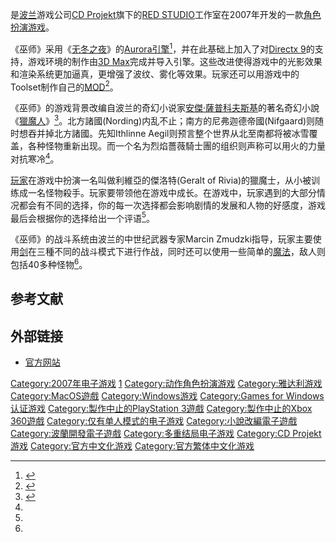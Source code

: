 {{noteTA
|G1=Games
|G2=LI
}}

{{Infobox VG
| title = 巫师
| image = The Witcher EU box.jpg
| english = The Witcher
| developer = [[CD_Projekt|CD Projekt RED STUDIO]]
| publisher = [[Atari|Atari]]（全球）、[[CD_Projekt|CD Projekt]]（波兰）
| designer =
| engine = [[Aurora_Engine|Aurora Engine]]
| released = '''原版'''{{vgrelease|俄罗斯|2007年10月24日|EU|2007-10-26<ref name="releasedates" />|NA|2007-10-30<ref name="releasedates">{{cite web |url=http://www.gamespot.com/pc/rpg/thewitcher/similar.html?mode=versions |title=Release Summary |publisher=[[GameSpot|GameSpot]] |accessdate=2008-10-30 |archive-date=2011-08-17 |archive-url=https://web.archive.org/web/20110817003826/http://www.gamespot.com/pc/rpg/thewitcher/similar.html?mode=versions |dead-url=no }}</ref>}}'''增强版'''{{Vgrelease|NA|2008年9月16日<ref name="releasedates" />|EU|2008年9月19日|AU|2008年10月2日}}
| genre = [[动作角色扮演游戏|动作角色扮演]] <ref>{{Cite web |url=http://www.gamespot.com/pc/rpg/thewitcher/index.html |title=Gamespot.com |access-date=2010-09-20 |archive-date=2011-10-26 |archive-url=https://web.archive.org/web/20111026115212/http://www.gamespot.com/pc/rpg/thewitcher/index.html |dead-url=no }}</ref><ref>{{Cite web |url=http://www.cdprojekt.pl/game/895/Wiedzmin/premiera |title=CD Projekt |access-date=2010-09-20 |archive-date=2011-05-18 |archive-url=https://web.archive.org/web/20110518005049/http://www.cdprojekt.pl/game/895/Wiedzmin/premiera |dead-url=no }}</ref>
| modes = [[单人游戏|单人游戏]]
| platforms = [[Microsoft_Windows|Microsoft Windows]]
}}

{{vgname|巫师|pl=Wiedźmin|en=The Witcher}}是[[波兰|波兰]]游戏公司[[CD_Projekt|CD Projekt]]旗下的[[RED_STUDIO|RED STUDIO]]工作室在2007年开发的一款[[電子角色扮演遊戲|角色扮演游戏]]。

《巫师》采用《[[无冬之夜|无冬之夜]]》的[[Aurora引擎|Aurora引擎]]<ref name="gamespot">{{cite web | last=Park | first=Andrew | date=2006-05-16 | url=http://www.gamespot.com/pc/rpg/thewitcher/news.html?sid=6098638&mode=previews | title=''The Witcher'' Impressions — E3 2004 | publisher=[[GameSpot|GameSpot]] | accessdate=2006-09-09 | archive-date=2011-06-28 | archive-url=https://web.archive.org/web/20110628222526/http://www.gamespot.com/pc/rpg/thewitcher/news.html?sid=6098638&mode=previews | dead-url=no }}</ref>，并在此基础上加入了对[[Directx_9|Directx 9]]的支持，游戏环境的制作由[[3D_Max|3D Max]]完成并导入引擎。这些改进使得游戏中的光影效果和渲染系统更加逼真，更增强了波纹、雾化等效果。玩家还可以用游戏中的Toolset制作自己的[[MOD|MOD]]<ref name="巫师">{{cite journal|author=El_nino|title=巫师 The Witcher|journal=大众软件|year=2007|issue=232|pages=119-120}}</ref>。

《巫师》的游戏背景改编自波兰的奇幻小说家[[安傑·薩普科夫斯基|安傑·薩普科夫斯基]]的著名奇幻小說《[[獵魔人|獵魔人]]》<ref name="ign1">{{cite web | last=Aihoshi | first=Richard | date=2006-05-24 | url=http://rpgvault.ign.com/articles/709/709874p1.html | title=''The Witcher'' E3 View | work=[[IGN|IGN]] | accessdate=2006-09-09 | deadurl=yes | archiveurl=https://web.archive.org/web/20060909063700/http://rpgvault.ign.com/articles/709/709874p1.html | archivedate=2006-09-09 }}</ref>。北方諸國(Nording)内乱不止；南方的尼弗迦德帝國(Nifgaard)则随时想吞并掉北方諸國。先知Ithlinne Aegil则预言整个世界从北至南都将被冰雪覆盖，各种怪物重新出现。而一个名为烈焰薔薇騎士團的组织则声称可以用火的力量对抗寒冷<ref name="巫师" />。

[[玩家|玩家]]在游戏中扮演一名叫做利維亞的傑洛特(Geralt of Rivia)的獵魔士，从小被训练成一名怪物殺手。玩家要带领他在游戏中成长。在游戏中，玩家遇到的大部分情况都会有不同的选择，你的每一次选择都会影响剧情的发展和人物的好感度，游戏最后会根据你的选择给出一个评语<ref name="巫师" />。

《巫师》的战斗系统由波兰的中世纪武器专家Marcin Zmudzki指导，玩家主要使用[[剑|剑]]在三種不同的战斗模式下进行作战，同时还可以使用一些简单的[[魔法|魔法]]，敌人则包括40多种怪物<ref name="巫师" />。

==参考文献==
<div class="references-small">
<references></references>
</div>

==外部链接==
*[http://www.thewitcher.com/ 官方网站] {{Wayback|url=http://www.thewitcher.com/ |date=20151008031129 }}

{{CD Projekt}}
{{巫师系列}}

{{DEFAULTSORT:Witcher }}
[[Category:2007年电子游戏|Category:2007年电子游戏]]
[[Category:巫师系列电子游戏|1]]
[[Category:动作角色扮演游戏|Category:动作角色扮演游戏]]
[[Category:雅达利游戏|Category:雅达利游戏]]
[[Category:MacOS遊戲|Category:MacOS遊戲]]
[[Category:Windows游戏|Category:Windows游戏]]
[[Category:Games_for_Windows认证游戏|Category:Games for Windows认证游戏]]
[[Category:製作中止的PlayStation_3遊戲|Category:製作中止的PlayStation 3遊戲]]
[[Category:製作中止的Xbox_360遊戲|Category:製作中止的Xbox 360遊戲]]
[[Category:仅有单人模式的电子游戏|Category:仅有单人模式的电子游戏]]
[[Category:小說改編電子遊戲|Category:小說改編電子遊戲]]
[[Category:波蘭開發電子遊戲|Category:波蘭開發電子遊戲]]
[[Category:多重结局电子游戏|Category:多重结局电子游戏]]
[[Category:CD_Projekt游戏|Category:CD Projekt游戏]]
[[Category:官方中文化游戏|Category:官方中文化游戏]] 
[[Category:官方繁体中文化游戏|Category:官方繁体中文化游戏]]